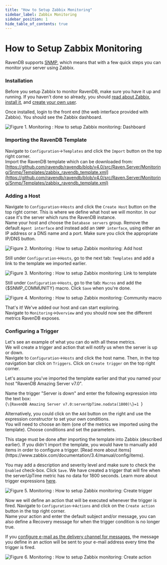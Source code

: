 ```yaml
---
title: "How to Setup Zabbix Monitoring"
sidebar_label: Zabbix Monitoring
sidebar_position: 1
hide_table_of_contents: true
---
```



# How to Setup Zabbix Monitoring

RavenDB supports [SNMP](./snmp), which means that with a few quick steps you can monitor your server using Zabbix.

### Installation

Before you setup Zabbix to monitor RavenDB, make sure you have it up and running. If you haven't done so already, 
you should [read about Zabbix](https://www.zabbix.com/documentation/3.4/start), 
[install it](https://www.zabbix.com/documentation/3.4/manual/installation/getting_zabbix), 
and [create your own user](https://www.zabbix.com/documentation/3.4/manual/quickstart/login). 

Once installed, login to the front end (the web interface provided with Zabbix). You should see the Zabbix dashboard.

![Figure 1. Monitoring : How to setup Zabbix monitoring: Dashboard](./assets/monitoring-zabbix-dashboard.PNG) 

### Importing the RavenDB Template

Navigate to `Configuration`-&gt;`Templates` and click the `Import` button on the top right corner.   
Import the RavenDB template which can be downloaded from:   
[https://github.com/ravendb/ravendb/blob/v4.0/src/Raven.Server/Monitoring/Snmp/Templates/zabbix_ravendb_template.xml](https://github.com/ravendb/ravendb/blob/v4.0/src/Raven.Server/Monitoring/Snmp/Templates/zabbix_ravendb_template.xml)

### Adding a Host

Navigate to `Configuration`-&gt;`Hosts` and click the `Create Host` button on the top right corner.
This is where we define what host we will monitor. In our case it's the server which runs the RavenDB instance.   
Name your host and choose the `Database servers` group.
Remove the default `Agent interface` and instead add an `SNMP interface`, using either an IP address or a DNS name and a port. 
Make sure you click the appropriate IP/DNS button.    

![Figure 2. Monitoring : How to setup Zabbix monitoring: Add host](./assets/monitoring-zabbix-add-host.PNG) 

Still under `Configuration`-&gt;`Hosts`, go to the next tab: `Templates` and add a link to the template we imported earlier.
 
![Figure 3. Monitoring : How to setup Zabbix monitoring: Link to template](./assets/monitoring-zabbix-link-template.PNG) 

Still under `Configuration`-&gt;`Hosts`, go to the tab: `Macros` and add the &#123;$SNMP_COMMUNITY&#125; macro. Click `Save` when you're done.

![Figure 4. Monitoring : How to setup Zabbix monitoring: Community macro](./assets/monitoring-zabbix-cummunity-macro.PNG) 

That's it! We've added our host and can start exploring.    
Navigate to `Monitoring`-&gt;`Overview` and you should now see the different metrics RavenDB exposes.   

### Configuring a Trigger

Let's see an example of what you can do with all these metrics.   
We will create a trigger and action that will notify us when the server is up or down.   
Navigate to `Configuration`-&gt;`Hosts` and click the host name. Then, in the top navigation bar click on `Triggers`.
Click on `Create trigger` on the top right corner.

Let's assume you've imported the template earlier and that you named your host "RavenDB Amazing Server v7.0". 

Name the trigger "Server is down" and enter the following expression into the text box:   
<TabItem value="plain" label="plain">
<CodeBlock language="plain">
{`\{RavenDB Amazing Server v7.0:serverUpTime.nodata(1800)\}=1
`}
</CodeBlock>
</TabItem>

Alternatively, you could click on the `Add` button on the right and use the expression constructor to set your own conditions.   
You will need to choose an item (one of the metrics we imported using the template). Choose conditions and set the parameters.  

<Admonition type="note" title="Note" id="note" href="#note">
This stage must be done after importing the template into Zabbix (described earlier). If you didn't import the template,
you would have to manually add items in order to configure a trigger. [Read more about items](https://www.zabbix.com/documentation/3.4/manual/config/items).
</Admonition>

You may add a description and severity level and make sure to check the `Enabled` check-box. Click `Save`.
We have created a trigger that will fire when the serverUpTime metric has no data for 1800 seconds.
Learn more about trigger expressions [here](https://www.zabbix.com/documentation/3.4/manual/config/triggers/expression).

![Figure 5. Monitoring : How to setup Zabbix monitoring: Create trigger](./assets/monitoring-zabbix-create-trigger.PNG) 

Now we will define an action that will be executed whenever the trigger is fired.
Navigate to `Configuration`-&gt;`Actions` and click on the `Create action` button in the top right corner.   
Name your action and enter the default subject and/or message, you can also define a Recovery message for when the trigger condition is no longer true.

If you [configure e-mail as the delivery channel for messages](https://www.zabbix.com/documentation/3.4/manual/config/notifications/media/email), 
the message you define in an action will be sent to your e-mail address every time the trigger is fired. 

![Figure 6. Monitoring : How to setup Zabbix monitoring: Create action](./assets/monitoring-zabbix-create-action.PNG) 

